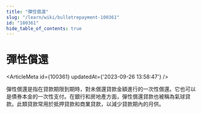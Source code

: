 ```yaml
---
title: "彈性償還"
slug: "/learn/wiki/bulletrepayment-100361"
id: "100361"
hide_table_of_contents: true
---
```



# 彈性償還

<ArticleMeta id={100361} updatedAt={'2023-09-26 13:58:47'} />
<div className='border-solid border-b border-t-0 my-4 border-[var(--ifm-color-gray-300)]' />

彈性償還是指在貸款期限到期時，對未償還貸款金額進行的一次性償還。它也可以是債券本金的一次性支付。在銀行和房地產方面，彈性償還貸款也被稱為氣球貸款。此類貸款常用於抵押貸款和商業貸款，以減少貸款期內的月供。
